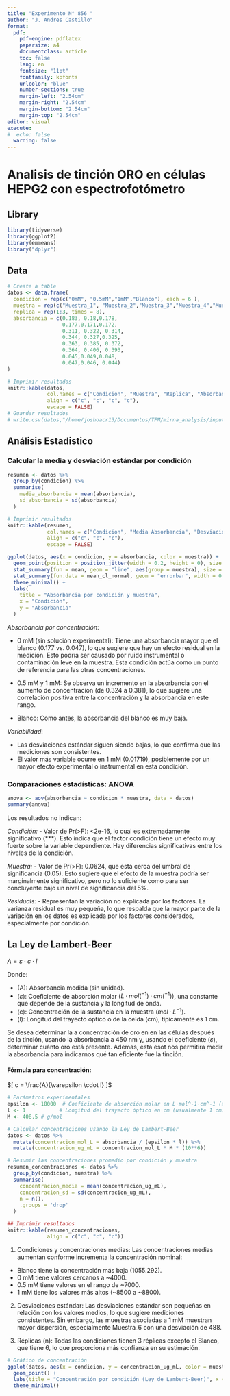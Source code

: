 ```yaml
---
title: "Experimento N° 856 "
author: "J. Andres Castillo"
format:
  pdf:
    pdf-engine: pdflatex
    papersize: a4
    documentclass: article
    toc: false
    lang: en
    fontsize: "11pt"
    fontfamily: kpfonts
    urlcolor: "blue"
    number-sections: true
    margin-left: "2.54cm"
    margin-right: "2.54cm"
    margin-bottom: "2.54cm"
    margin-top: "2.54cm"
editor: visual
execute:
#  echo: false
  warning: false
---
```


# Analisis de tinción ORO en células HEPG2 con espectrofotómetro

## Library

```r
library(tidyverse)
library(ggplot2)
library(emmeans)
library("dplyr")
```

## Data

```r
# Create a table
datos <- data.frame(
  condicion = rep(c("0mM", "0.5mM","1mM","Blanco"), each = 6 ),
  muestra = rep(c("Muestra_1", "Muestra_2","Muestra_3","Muestra_4","Muestra_5","Muestra_6", "BLANCO","BLANCO"), each = 3), 
  replica = rep(1:3, times = 8),
  absorbancia = c(0.183, 0.18,0.178,
                  0.177,0.171,0.172,
                  0.311, 0.322, 0.314,
                  0.344, 0.327,0.325,
                  0.363, 0.385, 0.372,
                  0.364, 0.406, 0.393,
                  0.045,0.049,0.048,
                  0.047,0.046, 0.044)
)

# Imprimir resultados
knitr::kable(datos, 
             col.names = c("Condicion", "Muestra", "Replica", "Absorbancia"),
             align = c("c", "c", "c", "c"), 
             escape = FALSE) 
# Guardar resultados
# write.csv(datos,"/home/joshoacr13/Documentos/TFM/mirna_analysis/input/datos_ORO.csv")
```

## Análisis Estadistico

### Calcular la media y desviación estándar por condición

```r
resumen <- datos %>%
  group_by(condicion) %>%
  summarise(
    media_absorbancia = mean(absorbancia),
    sd_absorbancia = sd(absorbancia)
  )

# Imprimir resultados
knitr::kable(resumen, 
             col.names = c("Condicion", "Media Absorbancia", "Desviación Estandar"),
             align = c("c", "c", "c"), 
             escape = FALSE) 
```

```r

ggplot(datos, aes(x = condicion, y = absorbancia, color = muestra)) +
  geom_point(position = position_jitter(width = 0.2, height = 0), size = 3, alpha = 0.6) +
  stat_summary(fun = mean, geom = "line", aes(group = muestra), size = 1) +
  stat_summary(fun.data = mean_cl_normal, geom = "errorbar", width = 0.2) +
  theme_minimal() +
  labs(
    title = "Absorbancia por condición y muestra",
    x = "Condición",
    y = "Absorbancia"
  )
```

*Absorbancia por concentración*:

- 0 mM (sin solución experimental): Tiene una absorbancia mayor que el blanco (0.177 vs. 0.047), lo que sugiere que hay un efecto residual en la medición. Esto podría ser causado por ruido instrumental o contaminación leve en la muestra. Esta condición actúa como un punto de referencia para las otras concentraciones.

- 0.5 mM y 1 mM: Se observa un incremento en la absorbancia con el aumento de concentración (de 0.324 a 0.381), lo que sugiere una correlación positiva entre la concentración y la absorbancia en este rango.

- Blanco: Como antes, la absorbancia del blanco es muy baja.

*Variabilidad*:

- Las desviaciones estándar siguen siendo bajas, lo que confirma que las mediciones son consistentes.
- El valor más variable ocurre en 1 mM (0.01719), posiblemente por un mayor efecto experimental o instrumental en esta condición.

### Comparaciones estadísticas: ANOVA

```r
anova <- aov(absorbancia ~ condicion * muestra, data = datos)
summary(anova)
```
Los resultados no indican:

*Condición:*
- Valor de Pr(>F): <2e-16, lo cual es extremadamente significativo (***). Esto indica que el factor condición tiene un efecto muy fuerte sobre la variable dependiente. Hay diferencias significativas entre los niveles de la condición.

*Muestra:*
- Valor de Pr(>F): 0.0624, que está cerca del umbral de significancia (0.05). Esto sugiere que el efecto de la muestra podría ser marginalmente significativo, pero no lo suficiente como para ser concluyente bajo un nivel de significancia del 5%.

*Residuals:*
- Representan la variación no explicada por los factores. La varianza residual es muy pequeña, lo que respalda que la mayor parte de la variación en los datos es explicada por los factores considerados, especialmente por condición.

## La Ley de Lambert-Beer

$A = \varepsilon \cdot c \cdot l$

Donde: 

- (A): Absorbancia medida (sin unidad). 
- $(\varepsilon)$: Coeficiente de absorción molar $(L·mol(^{-1})·cm(^{-1}))$, una constante que depende de la sustancia y la longitud de onda. 
- (c): Concentración de la sustancia en la muestra $(mol·L^{-1})$. 
- (l): Longitud del trayecto óptico o de la celda (cm), típicamente es 1 cm.

Se desea determinar la a concentración de oro en en las células después de la tinción, usando la absorbancia a 450 nm y, usando el coeficiente $(\varepsilon)$, determinar cuánto oro está presente. Ademas, esta esot nos permitira medir la absorbancia para indicarnos qué tan eficiente fue la tinción.

#### Fórmula para concentración:

$[ c = \frac{A}{\varepsilon \cdot l} ]$

```r
# Parámetros experimentales
epsilon <- 18000  # Coeficiente de absorción molar en L·mol^-1·cm^-1 (ajusta según tu compuesto)
l <- 1           # Longitud del trayecto óptico en cm (usualmente 1 cm)
M <- 408.5 # g/mol

# Calcular concentraciones usando la Ley de Lambert-Beer
datos <- datos %>%
  mutate(concentracion_mol_L = absorbancia / (epsilon * l)) %>%
  mutate(concentracion_ug_mL = concentracion_mol_L * M * (10**6))

# Resumir las concentraciones promedio por condición y muestra
resumen_concentraciones <- datos %>%
  group_by(condicion, muestra) %>%
  summarise(
    concentracion_media = mean(concentracion_ug_mL),
    concentracion_sd = sd(concentracion_ug_mL),
    n = n(),
    .groups = 'drop'
  )

## Imprimir resultados
knitr::kable(resumen_concentraciones, 
             align = c("c", "c", "c"))

```

1. Condiciones y concentraciones medias: Las concentraciones medias aumentan conforme incrementa la concentración nominal:
- Blanco tiene la concentración más baja (1055.292).
- 0 mM tiene valores cercanos a ~4000.
- 0.5 mM tiene valores en el rango de ~7000.
- 1 mM tiene los valores más altos (~8500 a ~8800).

2. Desviaciones estándar: Las desviaciones estándar son pequeñas en relación con los valores medios, lo que sugiere mediciones consistentes. Sin embargo, las muestras asociadas a 1 mM muestran mayor dispersión, especialmente Muestra_6 con una desviación de 488.

3.  Réplicas (n): Todas las condiciones tienen 3 réplicas excepto el Blanco, que tiene 6, lo que proporciona más confianza en su estimación.

```r
# Gráfico de concentración
ggplot(datos, aes(x = condicion, y = concentracion_ug_mL, color = muestra)) +
  geom_point() +
  labs(title = "Concentración por condición (Ley de Lambert-Beer)", x = "Condición", y = "Concentración (mol/L)") +
  theme_minimal()

```
